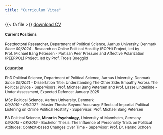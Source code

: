 ```yaml
---
title: "Curriculum Vitae"
---
```


{{< fa file >}} [download CV](https://www.dropbox.com/s/llhz4gsxh1usco8/CV_Pradella.pdf?st=qoixvozq&dl=0)

::: {style="font-size: 85%;"}
#### Current Positions



[Postdoctoral Researcher]{style="color:black;"}, Department of Political Science, Aarhus University, Denmark\
*Since 09/2024* - Research on Online Political Hostility (ROPH) Project, led by Prof. Michael Bang Petersen - Partisan Peer Pressure and Affective Polarization (PEERPOL) Project, led by Prof. Troels Boeggild

#### Education

[PhD Political Science]{style="color:black;"}, Department of Political Science, Aarhus University, Denmark\
*Since 09/2021* - Dissertation Title: Understanding The Other Side: Empathy Across The Political Divide - Supervisors: Prof. Michael Bang Petersen and Prof. Lasse Lindekilde - Under Assessment, Expected Defence: January 2025

[MSc Political Science]{style="color:black;"}, Aarhus University, Denmark\
*09/2019 - 06/2021* - Master Thesis: Beyond Accuracy: Effects of Impartial Political Listening on Online Political Hostility - Supervisor: Prof. Michael Bang Petersen

[BA Political Science]{style="color:black;"}, **Minor in Psychology**, University of Mannheim, Germany\
*09/2015 - 08/2019* - Bachelor Thesis: The Influence of Personality Traits on Political Attitudes: Context-based Changes Over Time - Supervisor: Prof. Dr. Harald Schoen
:::
